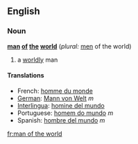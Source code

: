 ==English==
===Noun===
'''[[man]] [[of]] [[the]] [[world]]''' (''plural:'' [[men]] of the world)
# a [[worldly]] man

==== Translations ====
*French: [[homme du monde]]
*[[German]]: [[Mann von Welt]] ''m''
*[[Interlingua]]: [[homine del mundo]]
*Portuguese: [[homem do mundo]] ''m''
*Spanish: [[hombre del mundo]] ''m''
[[fr:man of the world]]
